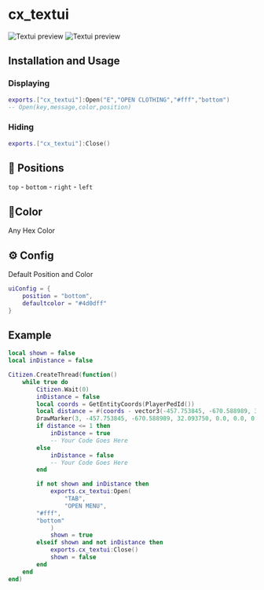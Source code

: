 # cx_textui


<div
    className="flex items-center justify-center gap-x-2 my-10"
    data-full-width="false"
>
    <Image src={"/cx_textui.png"} alt="Textui preview" />
    <Image src={"/cx_textui2.png"} alt="Textui preview" />
</div>

## Installation and Usage

### Displaying

```lua
exports.["cx_textui"]:Open("E","OPEN CLOTHING","#fff","bottom")
-- Open(key,message,color,position)
```

### Hiding&#x20;

```lua
exports.["cx_textui"]:Close()
```

## 🔼 Positions

`top` - `bottom` - `right` - `left`

## 🎨Color

Any Hex Color

## ⚙ Config

Default Position and Color

```lua
uiConfig = {
    position = "bottom",
    defaultcolor = "#4d0dff"
}
```

## Example&#x20;

```lua
local shown = false
local inDistance = false

Citizen.CreateThread(function()
    while true do
        Citizen.Wait(0)
        inDistance = false
        local coords = GetEntityCoords(PlayerPedId())
        local distance = #(coords - vector3(-457.753845, -670.588989, 32.093750))
		DrawMarker(3, -457.753845, -670.588989, 32.093750, 0.0, 0.0, 0.0, 0.0, 180.0, 0.0, 1.0, 1.0, 1.0, 50, 50, 255, 90, false, true, 2, nil, nil, false)
        if distance <= 1 then
            inDistance = true
            -- Your Code Goes Here
        else
            inDistance = false
            -- Your Code Goes Here
        end

        if not shown and inDistance then
            exports.cx_textui:Open(
                "TAB",
                "OPEN MENU",
		"#fff",
		"bottom"
            )
            shown = true
        elseif shown and not inDistance then
            exports.cx_textui:Close()
            shown = false
        end
    end
end)
```
